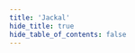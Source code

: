 ```yaml
---
title: 'Jackal'
hide_title: true
hide_table_of_contents: false
---
```



<ChainLayout>
  <ChainHero
    name="Jackal"
    iconUrl="img/jackal-icon.svg"
    bgColor="#052253"
    scope="testnet"
    chainId="lupulella-2"
    nodeVersion="canary-17-gb6ed8056"
    token=""
    stakeUrl=""
    restakeUrl=""
    websiteUrl="https://www.jackalprotocol.com/"
    githubUrl="https://github.com/JackalLabs/canine-chain"
    xUrl="https://twitter.com/Jackal_Protocol"
    discordUrl="https://discord.com/invite/5GKym3p6rj"
  />

  <ProductLinks
    appUrl=""
    appImageUrl="img/products/"
    explorerUrl=""
    faucetUrl=""
  />

  <ToolsGrid
    chainName="jackal"
    scope="testnet"
    showInstall={true}
    showUpgrade={true}
    showGenesis={true}
    showCli={true}
    showEndpoints={true}
    showStateSync={true}
    showSnapshot={true}
    showLivePeers={true}
    showSeed={true}
    showAddressBook={true}
    showExplorersList={false}
    showPublicEndpoints={false}
    showUsefulTools={false}
    showUpgradeWatcher={false}
  />

</ChainLayout>
